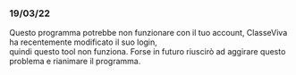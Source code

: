 ### 19/03/22

Questo programma potrebbe non funzionare con il tuo account, ClasseViva ha recentemente modificato il suo login, <br>
quindi questo tool non funziona. Forse in futuro riuscirò ad aggirare questo problema e rianimare il programma.

